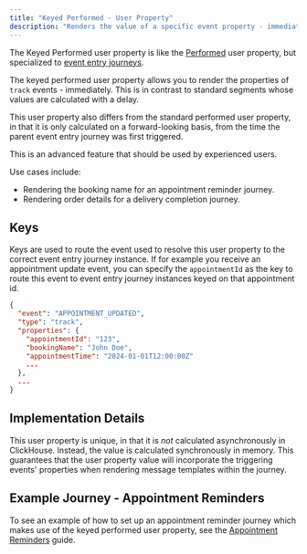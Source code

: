 ```yaml
---
title: "Keyed Performed - User Property"
description: "Renders the value of a specific event property - immediately."
---
```


The Keyed Performed user property is like the [Performed](/resources/user-property-types/performed) user property, but specialized to [event entry journeys](/resources/journey-nodes/entry#event-entry).

The keyed performed user property allows you to render the properties of `track` events - immediately. This is in contrast to standard segments whose values are calculated with a delay.

This user property also differs from the standard performed user property, in that it is only calculated on a forward-looking basis, from the time the parent event entry journey was first triggered.

This is an advanced feature that should be used by experienced users.

Use cases include:

- Rendering the booking name for an appointment reminder journey.
- Rendering order details for a delivery completion journey.

## Keys

Keys are used to route the event used to resolve this user property to the correct event entry journey instance. If for example you receive an appointment update event, you can specify the `appointmentId` as the key to route this event to event entry journey instances keyed on that appointment id.

```json
{
  "event": "APPOINTMENT_UPDATED",
  "type": "track",
  "properties": {
    "appointmentId": "123",
    "bookingName": "John Doe",
    "appointmentTime": "2024-01-01T12:00:00Z"
    ...
  },
  ...
}
```

## Implementation Details

This user property is unique, in that it is *not* calculated asynchronously in ClickHouse. Instead, the value is calculated synchronously in memory. This guarantees that the user property value will incorporate the triggering events' properties when rendering message templates within the journey.

## Example Journey - Appointment Reminders

To see an example of how to set up an appointment reminder journey which makes use of the keyed performed user property, see the [Appointment Reminders](/guide/sample-journeys/appointment-reminders) guide.
